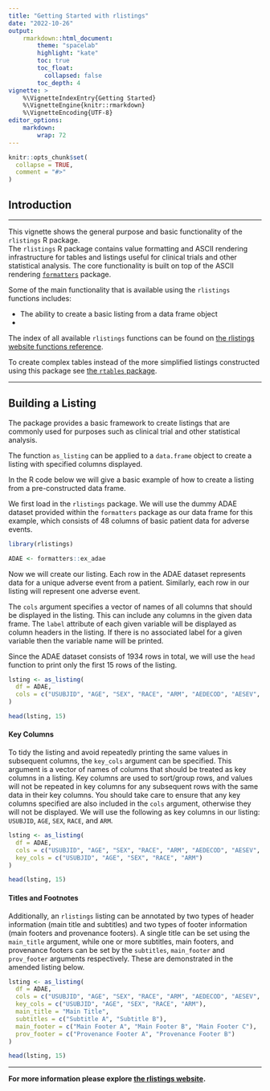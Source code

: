 ```yaml
---
title: "Getting Started with rlistings"
date: "2022-10-26"
output:
    rmarkdown::html_document:
        theme: "spacelab"
        highlight: "kate"
        toc: true
        toc_float:
          collapsed: false
        toc_depth: 4
vignette: >
    %\VignetteIndexEntry{Getting Started}
    %\VignetteEngine{knitr::rmarkdown}
    %\VignetteEncoding{UTF-8}
editor_options:
    markdown: 
        wrap: 72
---
```


```r
knitr::opts_chunk$set(
  collapse = TRUE,
  comment = "#>"
)
```

## Introduction

---------

This vignette shows the general purpose and basic functionality of the `rlistings` R package.  
The `rlistings` R package contains value formatting and ASCII rendering infrastructure for tables and listings useful for clinical trials and other statistical analysis. 
The core functionality is built on top of the ASCII rendering [`formatters`](https://insightsengineering.github.io/formatters/) package. 

Some of the main functionality that is available using the `rlistings` functions includes:

- The ability to create a basic listing from a data frame object
- 

The index of all available `rlistings` functions can be found on [the rlistings website functions reference](https://insightsengineering.github.io/rlistings/reference/index.html).

To create complex tables instead of the more simplified listings constructed using this package see [the `rtables` package](https://roche.github.io/rtables/).

---------

## Building a Listing

The package provides a basic framework to create listings that are commonly used for purposes such as clinical trial and other statistical analysis.

The function `as_listing` can be applied to a `data.frame` object to create a listing with specified columns displayed.

In the R code below we will give a basic example of how to create a listing from a pre-constructed data frame.

We first load in the `rlistings` package. We will use the dummy ADAE dataset provided within the `formatters` package as our data frame for this example, which consists of 48 columns of basic patient data for adverse events.

```r
library(rlistings)

ADAE <- formatters::ex_adae
```

Now we will create our listing. Each row in the ADAE dataset represents data for a unique adverse event from a patient. Similarly, each row in our listing will represent one adverse event. 

The `cols` argument specifies a vector of names of all columns that should be displayed in the listing. This can include any columns in the given data frame. The `label` attribute of each given variable will be displayed as column headers in the listing. If there is no associated label for a given variable then the variable name will be printed.

Since the ADAE dataset consists of 1934 rows in total, we will use the `head` function to print only the first 15 rows of the listing.

```r
lsting <- as_listing(
  df = ADAE,
  cols = c("USUBJID", "AGE", "SEX", "RACE", "ARM", "AEDECOD", "AESEV", "AETOXGR")
)

head(lsting, 15)
```

#### Key Columns

To tidy the listing and avoid repeatedly printing the same values in subsequent columns, the `key_cols` argument can be specified. This argument is a vector of names of columns that should be treated as key columns in a listing. Key columns are used to sort/group rows, and values will not be repeated in key columns for any subsequent rows with the same data in their key columns. You should take care to ensure that any key columns specified are also included in the `cols` argument, otherwise they will not be displayed. We will use the following as key columns in our listing: `USUBJID`, `AGE`, `SEX`, `RACE`, and `ARM`.

```r
lsting <- as_listing(
  df = ADAE,
  cols = c("USUBJID", "AGE", "SEX", "RACE", "ARM", "AEDECOD", "AESEV", "AETOXGR"),
  key_cols = c("USUBJID", "AGE", "SEX", "RACE", "ARM")
)

head(lsting, 15)
```

#### Titles and Footnotes

Additionally, an `rlistings` listing can be annotated by two types of header information (main title and subtitles) and two types of footer information (main footers and provenance footers). A single title can be set using the `main_title` argument, while one or more subtitles, main footers, and provenance footers can be set by the `subtitles`, `main_footer` and `prov_footer` arguments respectively. These are demonstrated in the amended listing below.

```r
lsting <- as_listing(
  df = ADAE,
  cols = c("USUBJID", "AGE", "SEX", "RACE", "ARM", "AEDECOD", "AESEV", "AETOXGR"),
  key_cols = c("USUBJID", "AGE", "SEX", "RACE", "ARM"),
  main_title = "Main Title",
  subtitles = c("Subtitle A", "Subtitle B"),
  main_footer = c("Main Footer A", "Main Footer B", "Main Footer C"),
  prov_footer = c("Provenance Footer A", "Provenance Footer B")
)

head(lsting, 15)
```

---------

**For more information please explore [the rlistings website](https://insightsengineering.github.io/rlistings/).**
